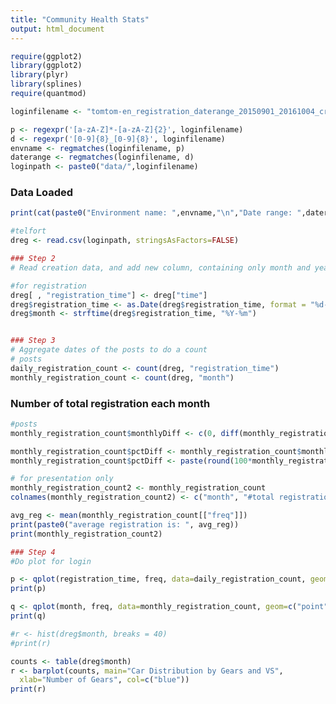 ```yaml
---
title: "Community Health Stats"
output: html_document
---
```


```r
require(ggplot2)
library(ggplot2)
library(plyr)
library(splines)
require(quantmod)
```


```r

loginfilename <- "tomtom-en_registration_daterange_20150901_20161004_created20161005_224648.csv"

p <- regexpr('[a-zA-Z]*-[a-zA-Z]{2}', loginfilename)
d <- regexpr('[0-9]{8}_[0-9]{8}', loginfilename)
envname <- regmatches(loginfilename, p)
daterange <- regmatches(loginfilename, d)
loginpath <- paste0("data/",loginfilename)

```


### Data Loaded
```r

print(cat(paste0("Environment name: ",envname,"\n","Date range: ",daterange,"\n","\n","Registration filename: ",loginfilename,"\n")))
```

```r

#telfort
dreg <- read.csv(loginpath, stringsAsFactors=FALSE)

```


```r
### Step 2
# Read creation data, and add new column, containing only month and year

#for registration
dreg[ , "registration_time"] <- dreg["time"]
dreg$registration_time <- as.Date(dreg$registration_time, format = "%d-%m-%Y")
dreg$month <- strftime(dreg$registration_time, "%Y-%m")



```


```r
### Step 3
# Aggregate dates of the posts to do a count
# posts 
daily_registration_count <- count(dreg, "registration_time")
monthly_registration_count <- count(dreg, "month")

```


### Number of total registration each month
```r
#posts
monthly_registration_count$monthlyDiff <- c(0, diff(monthly_registration_count$freq))

monthly_registration_count$pctDiff <- monthly_registration_count$monthlyDiff/(monthly_registration_count$freq-monthly_registration_count$monthlyDiff)
monthly_registration_count$pctDiff <- paste(round(100*monthly_registration_count$pctDiff, 2), "%", sep="")

# for presentation only
monthly_registration_count2 <- monthly_registration_count
colnames(monthly_registration_count2) <- c("month", "#total registration", "monthly_difference", "%growth")

avg_reg <- mean(monthly_registration_count[["freq"]])
print(paste0("average registration is: ", avg_reg))
print(monthly_registration_count2)

```


```r
### Step 4
#Do plot for login

p <- qplot(registration_time, freq, data=daily_registration_count, geom=c("point", "smooth"), main="#Total registration",  xlab="month", ylab="#registration")
print(p)

q <- qplot(month, freq, data=monthly_registration_count, geom=c("point", "smooth"), main="#Total registration",  xlab="month", ylab="#registration")
print(q)

#r <- hist(dreg$month, breaks = 40)
#print(r)

counts <- table(dreg$month)
r <- barplot(counts, main="Car Distribution by Gears and VS",
  xlab="Number of Gears", col=c("blue"))
print(r)

```

